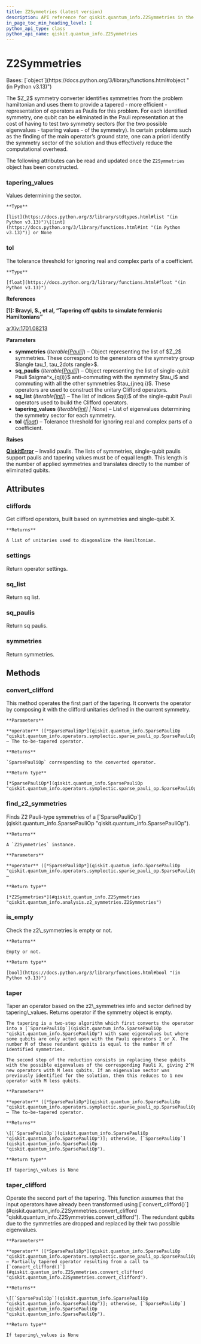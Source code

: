 ```yaml
---
title: Z2Symmetries (latest version)
description: API reference for qiskit.quantum_info.Z2Symmetries in the latest version of qiskit
in_page_toc_min_heading_level: 1
python_api_type: class
python_api_name: qiskit.quantum_info.Z2Symmetries
---
```


# Z2Symmetries

<Class id="qiskit.quantum_info.Z2Symmetries" isDedicatedPage={true} github="https://github.com/Qiskit/qiskit/tree/stable/1.3/qiskit/quantum_info/analysis/z2_symmetries.py#L29-L416" signature="qiskit.quantum_info.Z2Symmetries(symmetries, sq_paulis, sq_list, tapering_values=None, *, tol=1e-14)" modifiers="class">
  Bases: [`object`](https://docs.python.org/3/library/functions.html#object "(in Python v3.13)")

  The \$Z\_2\$ symmetry converter identifies symmetries from the problem hamiltonian and uses them to provide a tapered - more efficient - representation of operators as Paulis for this problem. For each identified symmetry, one qubit can be eliminated in the Pauli representation at the cost of having to test two symmetry sectors (for the two possible eigenvalues - tapering values - of the symmetry). In certain problems such as the finding of the main operator’s ground state, one can a priori identify the symmetry sector of the solution and thus effectively reduce the computational overhead.

  The following attributes can be read and updated once the `Z2Symmetries` object has been constructed.

  ### tapering\_values

  <Attribute id="qiskit.quantum_info.Z2Symmetries.tapering_values">
    Values determining the sector.

    **Type**

    [list](https://docs.python.org/3/library/stdtypes.html#list "(in Python v3.13)")\[[int](https://docs.python.org/3/library/functions.html#int "(in Python v3.13)")] or None
  </Attribute>

  ### tol

  <Attribute id="qiskit.quantum_info.Z2Symmetries.tol">
    The tolerance threshold for ignoring real and complex parts of a coefficient.

    **Type**

    [float](https://docs.python.org/3/library/functions.html#float "(in Python v3.13)")
  </Attribute>

  **References**

  **\[1]: Bravyi, S., et al, “Tapering off qubits to simulate fermionic Hamiltonians”**

  [arXiv:1701.08213](https://arxiv.org/abs/1701.08213)

  **Parameters**

  *   **symmetries** (*Iterable\[*[*Pauli*](qiskit.quantum_info.Pauli "qiskit.quantum_info.Pauli")*]*) – Object representing the list of \$Z\_2\$ symmetries. These correspond to the generators of the symmetry group \$langle tau\_1, tau\_2dots rangle>\$.
  *   **sq\_paulis** (*Iterable\[*[*Pauli*](qiskit.quantum_info.Pauli "qiskit.quantum_info.Pauli")*]*) – Object representing the list of single-qubit Pauli \$sigma^x\_\{q(i)}\$ anti-commuting with the symmetry \$tau\_i\$ and commuting with all the other symmetries \$tau\_\{jneq i}\$. These operators are used to construct the unitary Clifford operators.
  *   **sq\_list** (*Iterable\[*[*int*](https://docs.python.org/3/library/functions.html#int "(in Python v3.13)")*]*) – The list of indices \$q(i)\$ of the single-qubit Pauli operators used to build the Clifford operators.
  *   **tapering\_values** (*Iterable\[*[*int*](https://docs.python.org/3/library/functions.html#int "(in Python v3.13)")*] | None*) – List of eigenvalues determining the symmetry sector for each symmetry.
  *   **tol** ([*float*](https://docs.python.org/3/library/functions.html#float "(in Python v3.13)")) – Tolerance threshold for ignoring real and complex parts of a coefficient.

  **Raises**

  [**QiskitError**](exceptions#qiskit.exceptions.QiskitError "qiskit.exceptions.QiskitError") – Invalid paulis. The lists of symmetries, single-qubit paulis support paulis and tapering values must be of equal length. This length is the number of applied symmetries and translates directly to the number of eliminated qubits.

  ## Attributes

  ### cliffords

  <Attribute id="qiskit.quantum_info.Z2Symmetries.cliffords">
    Get clifford operators, built based on symmetries and single-qubit X.

    **Returns**

    A list of unitaries used to diagonalize the Hamiltonian.
  </Attribute>

  ### settings

  <Attribute id="qiskit.quantum_info.Z2Symmetries.settings">
    Return operator settings.
  </Attribute>

  ### sq\_list

  <Attribute id="qiskit.quantum_info.Z2Symmetries.sq_list">
    Return sq list.
  </Attribute>

  ### sq\_paulis

  <Attribute id="qiskit.quantum_info.Z2Symmetries.sq_paulis">
    Return sq paulis.
  </Attribute>

  ### symmetries

  <Attribute id="qiskit.quantum_info.Z2Symmetries.symmetries">
    Return symmetries.
  </Attribute>

  ## Methods

  ### convert\_clifford

  <Function id="qiskit.quantum_info.Z2Symmetries.convert_clifford" github="https://github.com/Qiskit/qiskit/tree/stable/1.3/qiskit/quantum_info/analysis/z2_symmetries.py#L303-L322" signature="convert_clifford(operator)">
    This method operates the first part of the tapering. It converts the operator by composing it with the clifford unitaries defined in the current symmetry.

    **Parameters**

    **operator** ([*SparsePauliOp*](qiskit.quantum_info.SparsePauliOp "qiskit.quantum_info.operators.symplectic.sparse_pauli_op.SparsePauliOp")) – The to-be-tapered operator.

    **Returns**

    `SparsePauliOp` corresponding to the converted operator.

    **Return type**

    [*SparsePauliOp*](qiskit.quantum_info.SparsePauliOp "qiskit.quantum_info.operators.symplectic.sparse_pauli_op.SparsePauliOp")
  </Function>

  ### find\_z2\_symmetries

  <Function id="qiskit.quantum_info.Z2Symmetries.find_z2_symmetries" github="https://github.com/Qiskit/qiskit/tree/stable/1.3/qiskit/quantum_info/analysis/z2_symmetries.py#L180-L301" signature="find_z2_symmetries(operator)" modifiers="classmethod">
    Finds Z2 Pauli-type symmetries of a [`SparsePauliOp`](qiskit.quantum_info.SparsePauliOp "qiskit.quantum_info.SparsePauliOp").

    **Returns**

    A `Z2Symmetries` instance.

    **Parameters**

    **operator** ([*SparsePauliOp*](qiskit.quantum_info.SparsePauliOp "qiskit.quantum_info.operators.symplectic.sparse_pauli_op.SparsePauliOp")) –

    **Return type**

    [*Z2Symmetries*](#qiskit.quantum_info.Z2Symmetries "qiskit.quantum_info.analysis.z2_symmetries.Z2Symmetries")
  </Function>

  ### is\_empty

  <Function id="qiskit.quantum_info.Z2Symmetries.is_empty" github="https://github.com/Qiskit/qiskit/tree/stable/1.3/qiskit/quantum_info/analysis/z2_symmetries.py#L171-L178" signature="is_empty()">
    Check the z2\_symmetries is empty or not.

    **Returns**

    Empty or not.

    **Return type**

    [bool](https://docs.python.org/3/library/functions.html#bool "(in Python v3.13)")
  </Function>

  ### taper

  <Function id="qiskit.quantum_info.Z2Symmetries.taper" github="https://github.com/Qiskit/qiskit/tree/stable/1.3/qiskit/quantum_info/analysis/z2_symmetries.py#L355-L381" signature="taper(operator)">
    Taper an operator based on the z2\_symmetries info and sector defined by tapering\_values. Returns operator if the symmetry object is empty.

    The tapering is a two-step algorithm which first converts the operator into a [`SparsePauliOp`](qiskit.quantum_info.SparsePauliOp "qiskit.quantum_info.SparsePauliOp") with same eigenvalues but where some qubits are only acted upon with the Pauli operators I or X. The number M of these redundant qubits is equal to the number M of identified symmetries.

    The second step of the reduction consists in replacing these qubits with the possible eigenvalues of the corresponding Pauli X, giving 2^M new operators with M less qubits. If an eigenvalue sector was previously identified for the solution, then this reduces to 1 new operator with M less qubits.

    **Parameters**

    **operator** ([*SparsePauliOp*](qiskit.quantum_info.SparsePauliOp "qiskit.quantum_info.operators.symplectic.sparse_pauli_op.SparsePauliOp")) – The to-be-tapered operator.

    **Returns**

    \[[`SparsePauliOp`](qiskit.quantum_info.SparsePauliOp "qiskit.quantum_info.SparsePauliOp")]; otherwise, [`SparsePauliOp`](qiskit.quantum_info.SparsePauliOp "qiskit.quantum_info.SparsePauliOp").

    **Return type**

    If tapering\_values is None
  </Function>

  ### taper\_clifford

  <Function id="qiskit.quantum_info.Z2Symmetries.taper_clifford" github="https://github.com/Qiskit/qiskit/tree/stable/1.3/qiskit/quantum_info/analysis/z2_symmetries.py#L324-L353" signature="taper_clifford(operator)">
    Operate the second part of the tapering. This function assumes that the input operators have already been transformed using [`convert_clifford()`](#qiskit.quantum_info.Z2Symmetries.convert_clifford "qiskit.quantum_info.Z2Symmetries.convert_clifford"). The redundant qubits due to the symmetries are dropped and replaced by their two possible eigenvalues.

    **Parameters**

    **operator** ([*SparsePauliOp*](qiskit.quantum_info.SparsePauliOp "qiskit.quantum_info.operators.symplectic.sparse_pauli_op.SparsePauliOp")) – Partially tapered operator resulting from a call to [`convert_clifford()`](#qiskit.quantum_info.Z2Symmetries.convert_clifford "qiskit.quantum_info.Z2Symmetries.convert_clifford").

    **Returns**

    \[[`SparsePauliOp`](qiskit.quantum_info.SparsePauliOp "qiskit.quantum_info.SparsePauliOp")]; otherwise, [`SparsePauliOp`](qiskit.quantum_info.SparsePauliOp "qiskit.quantum_info.SparsePauliOp").

    **Return type**

    If tapering\_values is None
  </Function>
</Class>

